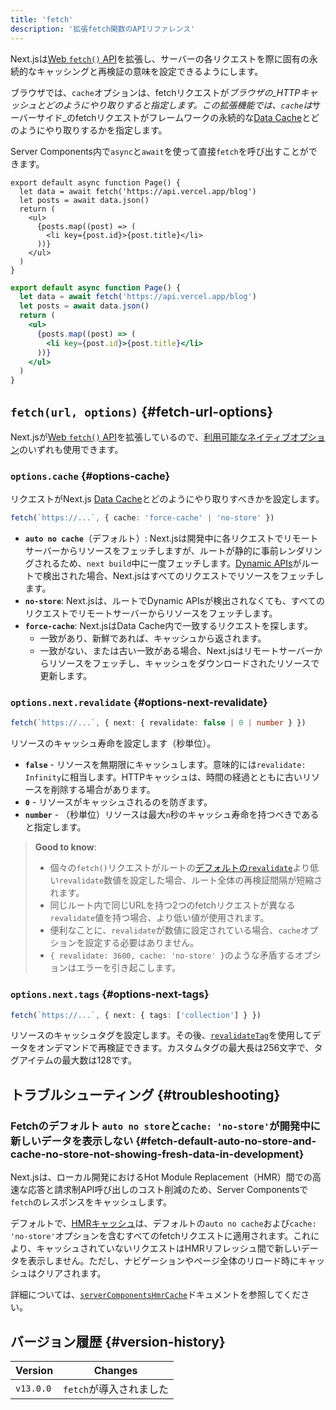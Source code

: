 ```yaml
---
title: 'fetch'
description: '拡張fetch関数のAPIリファレンス'
---
```


Next.jsは[Web `fetch()` API](https://developer.mozilla.org/docs/Web/API/Fetch_API)を拡張し、サーバーの各リクエストを際に固有の永続的なキャッシングと再検証の意味を設定できるようにします。

ブラウザでは、`cache`オプションは、fetchリクエストが*ブラウザの\_HTTPキャッシュとどのようにやり取りすると指定します。この拡張機能では、`cache`は*サーバーサイド\_のfetchリクエストがフレームワークの永続的な[Data Cache](/docs/app/building-your-application/caching#data-cache)とどのようにやり取りするかを指定します。

Server Components内で`async`と`await`を使って直接`fetch`を呼び出すことができます。

<Tabs>
<TabItem value="tsx" label="TypeScript">

```tsx title="app/page.tsx" switcher
export default async function Page() {
  let data = await fetch('https://api.vercel.app/blog')
  let posts = await data.json()
  return (
    <ul>
      {posts.map((post) => (
        <li key={post.id}>{post.title}</li>
      ))}
    </ul>
  )
}
```

</TabItem>
<TabItem value="jsx" label="JavaScript">

```jsx title="app/page.js" switcher
export default async function Page() {
  let data = await fetch('https://api.vercel.app/blog')
  let posts = await data.json()
  return (
    <ul>
      {posts.map((post) => (
        <li key={post.id}>{post.title}</li>
      ))}
    </ul>
  )
}
```

</TabItem>
</Tabs>

## `fetch(url, options)` {#fetch-url-options}

Next.jsが[Web `fetch()` API](https://developer.mozilla.org/docs/Web/API/Fetch_API)を拡張しているので、[利用可能なネイティブオプション](https://developer.mozilla.org/docs/Web/API/fetch#parameters)のいずれも使用できます。

### `options.cache` {#options-cache}

リクエストがNext.js [Data Cache](/docs/app/building-your-application/caching#data-cache)とどのようにやり取りすべきかを設定します。

```ts
fetch(`https://...`, { cache: 'force-cache' | 'no-store' })
```

- **`auto no cache`**（デフォルト）: Next.jsは開発中に各リクエストでリモートサーバーからリソースをフェッチしますが、ルートが静的に事前レンダリングされるため、`next build`中に一度フェッチします。[Dynamic APIs](/docs/app/building-your-application/rendering/server-components#dynamic-rendering)がルートで検出された場合、Next.jsはすべてのリクエストでリソースをフェッチします。
- **`no-store`**: Next.jsは、ルートでDynamic APIsが検出されなくても、すべてのリクエストでリモートサーバーからリソースをフェッチします。
- **`force-cache`**: Next.jsはData Cache内で一致するリクエストを探します。
  - 一致があり、新鮮であれば、キャッシュから返されます。
  - 一致がない、または古い一致がある場合、Next.jsはリモートサーバーからリソースをフェッチし、キャッシュをダウンロードされたリソースで更新します。

### `options.next.revalidate` {#options-next-revalidate}

```ts
fetch(`https://...`, { next: { revalidate: false | 0 | number } })
```

リソースのキャッシュ寿命を設定します（秒単位）。

- **`false`** - リソースを無期限にキャッシュします。意味的には`revalidate: Infinity`に相当します。HTTPキャッシュは、時間の経過とともに古いリソースを削除する場合があります。
- **`0`** - リソースがキャッシュされるのを防ぎます。
- **`number`** - （秒単位）リソースは最大`n`秒のキャッシュ寿命を持つべきであると指定します。

> **Good to know**:
>
> - 個々の`fetch()`リクエストがルートの[デフォルトの`revalidate`](/docs/app/api-reference/file-conventions/route-segment-config#revalidate)より低い`revalidate`数値を設定した場合、ルート全体の再検証間隔が短縮されます。
> - 同じルート内で同じURLを持つ2つのfetchリクエストが異なる`revalidate`値を持つ場合、より低い値が使用されます。
> - 便利なことに、`revalidate`が数値に設定されている場合、`cache`オプションを設定する必要はありません。
> - `{ revalidate: 3600, cache: 'no-store' }`のような矛盾するオプションはエラーを引き起こします。

### `options.next.tags` {#options-next-tags}

```ts
fetch(`https://...`, { next: { tags: ['collection'] } })
```

リソースのキャッシュタグを設定します。その後、[`revalidateTag`](https://nextjs.org/docs/app/api-reference/functions/revalidateTag)を使用してデータをオンデマンドで再検証できます。カスタムタグの最大長は256文字で、タグアイテムの最大数は128です。

## トラブルシューティング {#troubleshooting}

### Fetchのデフォルト `auto no store`と`cache: 'no-store'`が開発中に新しいデータを表示しない {#fetch-default-auto-no-store-and-cache-no-store-not-showing-fresh-data-in-development}

Next.jsは、ローカル開発におけるHot Module Replacement（HMR）間での高速な応答と請求制API呼び出しのコスト削減のため、Server Componentsで`fetch`のレスポンスをキャッシュします。

デフォルトで、[HMRキャッシュ](/docs/app/api-reference/config/next-config-js/serverComponentsHmrCache)は、デフォルトの`auto no cache`および`cache: 'no-store'`オプションを含むすべてのfetchリクエストに適用されます。これにより、キャッシュされていないリクエストはHMRリフレッシュ間で新しいデータを表示しません。ただし、ナビゲーションやページ全体のリロード時にキャッシュはクリアされます。

詳細については、[`serverComponentsHmrCache`](/docs/app/api-reference/config/next-config-js/serverComponentsHmrCache)ドキュメントを参照してください。

## バージョン履歴 {#version-history}

| Version   | Changes                 |
| --------- | ----------------------- |
| `v13.0.0` | `fetch`が導入されました |

